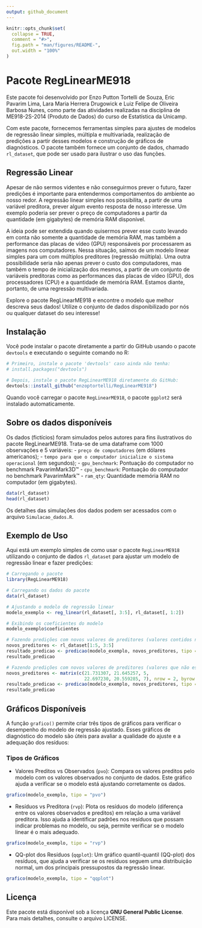 ```yaml
---
output: github_document
---
```


```r
knitr::opts_chunk$set(
  collapse = TRUE,
  comment = "#>",
  fig.path = "man/figures/README-",
  out.width = "100%"
)
```

# Pacote RegLinearME918

Este pacote foi desenvolvido por Enzo Putton Tortelli de Souza, Eric Pavarim Lima, Lara Maria Herrera Drugowick e Luiz Felipe de Oliveira Barbosa Nunes, como parte das atividades realizadas na disciplina de ME918-2S-2014 (Produto de Dados) do curso de Estatística da Unicamp.

Com este pacote, fornecemos ferramentas simples para ajustes de modelos de regressão linear simples, múltipla e multivariada, realização de predições a partir desses modelos e construção de gráficos de diagnósticos. O pacote também fornece um conjunto de dados, chamado `rl_dataset`, que pode ser usado para ilustrar o uso das funções.

## Regressão Linear
Apesar de não sermos videntes e não conseguirmos prever o futuro, fazer predições é importante para entendermos comportamentos do ambiente ao nosso redor. A regressão linear simples nos possibilita, a partir de uma variável preditora, prever algum evento resposta de nosso interesse. Um exemplo poderia ser prever o preço de computadores a partir da quantidade (em gigabytes) de memória RAM disponível.

A ideia pode ser extendida quando quisermos prever esse custo levando em conta não somente a quantidade de memória RAM, mas também a performance das placas de vídeo (GPU) responsáveis por processarem as imagens nos computadores. Nessa situação, saímos de um modelo linear simples para um com múltiplos preditores (regressão múltipla). Uma outra possibilidade seria não apenas prever o custo dos computadores, mas também o tempo de inicialização dos mesmos, a partir de um conjunto de variáveis preditoras como as performances das placas de vídeo (GPU), dos processadores (CPU) e a quantidade de memória RAM. Estamos diante, portanto, de uma regressão multivariada.

Explore o pacote RegLinearME918 e encontre o modelo que melhor descreva seus dados! Utilize o conjunto de dados disponibilizado por nós ou qualquer dataset do seu interesse!


## Instalação

Você pode instalar o pacote diretamente a partir do GitHub usando o pacote `devtools` e executando o seguinte comando no R:

```r
# Primeiro, instale o pacote 'devtools' caso ainda não tenha:
# install.packages("devtools")

# Depois, instale o pacote RegLinearME918 diretamente do GitHub:
devtools::install_github("enzoptortelli/RegLinearME918")
```

Quando você carregar o pacote `RegLinearME918`, o pacote `ggplot2` será instalado automaticamente.

## Sobre os dados disponíveis

Os dados (fictícios) foram simulados pelos autores para fins ilustrativos do pacote RegLinearME918. Trata-se de uma dataframe com 1000 observações e 5 variáveis: 
- `preço de computadores` (em dólares americanos);
- `tempo para que o computador inicialize o sistema operacional` (em segundos);
- `gpu_benchmark`: Pontuação do computador no benchmark PavarimMark3D™
- `cpu_benchmark`: Pontuação do computador no benchmark PavarimMark™
- `ram_qty`: Quantidade memória RAM no computador (em gigabytes).

```r
data(rl_dataset)
head(rl_dataset)
```

Os detalhes das simulações dos dados podem ser acessados com o arquivo `Simulacao_dados.R`.

## Exemplo de Uso

Aqui está um exemplo simples de como usar o pacote `RegLinearME918` utilizando o conjunto de dados `rl_dataset` para ajustar um modelo de regressão linear e fazer predições:
```r
# Carregando o pacote
library(RegLinearME918)

# Carregando os dados do pacote
data(rl_dataset)

# Ajustando o modelo de regressão linear
modelo_exemplo <- reg_linear(rl_dataset[, 3:5], rl_dataset[, 1:2])

# Exibindo os coeficientes do modelo
modelo_exemplo$coeficientes

# Fazendo predições com novos valores de preditores (valores contidos no banco de dados)
novos_preditores <- rl_dataset[1:5, 3:5]
resultado_predicao <- predicao(modelo_exemplo, novos_preditores, tipo = 'confianca')
resultado_predicao

# Fazendo predições com novos valores de preditores (valores que não estão contidos no banco de dados, porém dentro da amplitude dos dados)
novos_preditores <- matrix(c(21.731307, 21.645257, 5, 
                             22.697230, 20.559285, 7), nrow = 2, byrow = TRUE)
resultado_predicao <- predicao(modelo_exemplo, novos_preditores, tipo = 'predicao')
resultado_predicao
```

## Gráficos Disponíveis
A função `grafico()` permite criar três tipos de gráficos para verificar o desempenho do modelo de regressão ajustado. Esses gráficos de diagnóstico do modelo são úteis para avaliar a qualidade do ajuste e a adequação dos resíduos:

### Tipos de Gráficos
- Valores Preditos vs Observados (`pvo`): Compara os valores preditos pelo modelo com os valores observados no conjunto de dados. Este gráfico ajuda a verificar se o modelo está ajustando corretamente os dados.

```r
grafico(modelo_exemplo, tipo = "pvo")  
```
- Resíduos vs Preditora (`rvp`): Plota os resíduos do modelo (diferença entre os valores observados e preditos) em relação a uma variável preditora. Isso ajuda a identificar padrões nos resíduos que possam indicar problemas no modelo, ou seja, permite verificar se o modelo linear é o mais adequado.

```r
grafico(modelo_exemplo, tipo = "rvp")  
```
- QQ-plot dos Resíduos (`qqplot`): Um gráfico quantil-quantil (QQ-plot) dos resíduos, que ajuda a verificar se os resíduos seguem uma distribuição normal, um dos principais pressupostos da regressão linear.

```r
grafico(modelo_exemplo, tipo = "qqplot")  
```


## Licença

Este pacote está disponível sob a licença **GNU General Public License**. Para mais detalhes, consulte o arquivo LICENSE.

